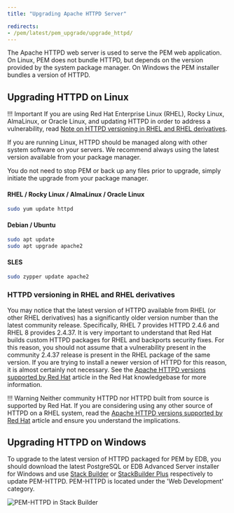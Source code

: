 ```yaml
---
title: "Upgrading Apache HTTPD Server"

redirects:
- /pem/latest/pem_upgrade/upgrade_httpd/
---
```


The Apache HTTPD web server is used to serve the PEM web application. 
On Linux, PEM does not bundle HTTPD, but depends on the version provided by the system package manager. 
On Windows the PEM installer bundles a version of HTTPD.

## Upgrading HTTPD on Linux

!!! Important
    If you are using Red Hat Enterprise Linux (RHEL), Rocky Linux, AlmaLinux, or Oracle Linux, and updating HTTPD in order to address a vulnerability,
    read [Note on HTTPD versioning in RHEL and RHEL derivatives](#httpd-versioning-in-rhel-and-rhel-derivatives).

If you are running Linux, HTTPD should be managed along with other system software on your servers. 
We recommend always using the latest version available from your package manager.

You do not need to stop PEM or back up any files prior to upgrade, simply initiate the upgrade from your package manager.

#### RHEL / Rocky Linux / AlmaLinux / Oracle Linux
```bash
sudo yum update httpd
```

#### Debian / Ubuntu
```bash
sudo apt update
sudo apt upgrade apache2
```

#### SLES
```bash
sudo zypper update apache2
```

### HTTPD versioning in RHEL and RHEL derivatives
You may notice that the latest version of HTTPD available from RHEL (or other RHEL derivatives) has a significantly older version number than the latest community release.
Specifically, RHEL 7 provides HTTPD 2.4.6 and RHEL 8 provides 2.4.37. It is very important to understand that Red Hat builds custom HTTPD packages for RHEL and backports security fixes. 
For this reason, you should not assume that a vulnerability present in the community 2.4.37 release is present in the RHEL package of the same version. 
If you are trying to install a newer version of HTTPD for this reason, it is almost certainly not necessary. See the [Apache HTTPD versions supported by Red Hat](https://access.redhat.com/solutions/445713) article in the Red Hat knowledgebase for more information.

!!! Warning
    Neither community HTTPD nor HTTPD built from source is supported by Red Hat. 
    If you are considering using any other source of HTTPD on a RHEL system, read the [Apache HTTPD versions supported by Red Hat](https://access.redhat.com/solutions/445713) article and ensure you understand the implications.

## Upgrading HTTPD on Windows

To upgrade to the latest version of HTTPD packaged for PEM by EDB, you should download the latest PostgreSQL or EDB Advanced Server installer for Windows and use
 [Stack Builder](/supported-open-source/postgresql/installing/using_stackbuilder/)
or [StackBuilder Plus](/epas/latest/installing/windows/installing_advanced_server_with_the_interactive_installer/using_stackbuilder_plus/) respectively to update PEM-HTTPD.
PEM-HTTPD is located under the 'Web Development' category.

![PEM-HTTPD in Stack Builder](../images/stackbuilder_pemhttpd.png)
